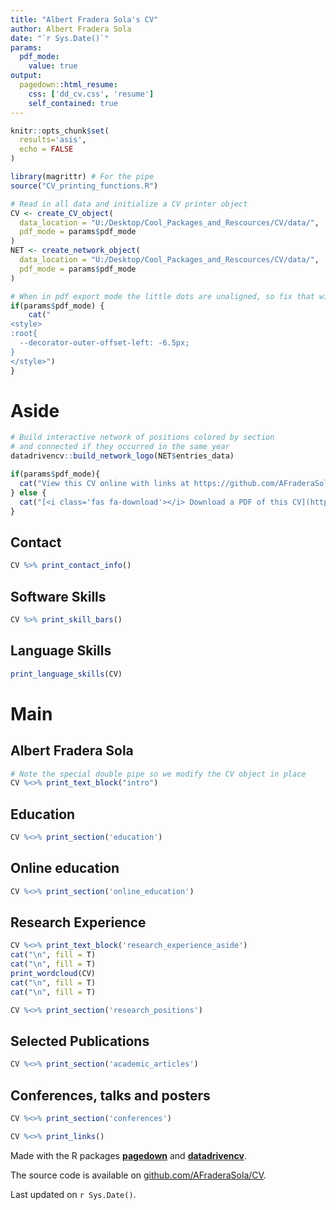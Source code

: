 ---
title: "Albert Fradera Sola's CV"
author: Albert Fradera Sola
date: "`r Sys.Date()`"
params:
  pdf_mode:
    value: true
output:
  pagedown::html_resume:
    css: ['dd_cv.css', 'resume']
    self_contained: true
---

```{r, include=FALSE}
knitr::opts_chunk$set(
  results='asis', 
  echo = FALSE
)

library(magrittr) # For the pipe
source("CV_printing_functions.R")

# Read in all data and initialize a CV printer object
CV <- create_CV_object(
  data_location = "U:/Desktop/Cool_Packages_and_Rescources/CV/data/",  
  pdf_mode = params$pdf_mode
)
NET <- create_network_object(
  data_location = "U:/Desktop/Cool_Packages_and_Rescources/CV/data/",  
  pdf_mode = params$pdf_mode
)
```


```{r}
# When in pdf export mode the little dots are unaligned, so fix that with some conditional CSS.
if(params$pdf_mode) {
    cat("
<style>
:root{
  --decorator-outer-offset-left: -6.5px;
}
</style>")
}
```


Aside
================================================================================

```{r}
# Build interactive network of positions colored by section
# and connected if they occurred in the same year
datadrivencv::build_network_logo(NET$entries_data)
```


```{r}
if(params$pdf_mode){
  cat("View this CV online with links at https://github.com/AFraderaSola/CV/blob/master/cv.html")
} else {
  cat("[<i class='fas fa-download'></i> Download a PDF of this CV](https://github.com/AFraderaSola/CV/blob/master/cv.pdf)")
}
```

Contact {#contact}
--------------------------------------------------------------------------------

```{r}
CV %>% print_contact_info()
```

Software Skills {#skills}
--------------------------------------------------------------------------------

```{r}
CV %>% print_skill_bars()
```

Language Skills {#languageskills}
--------------------------------------------------------------------------------

```{r, message=F, warning=F}
print_language_skills(CV)
```

Main
================================================================================

Albert Fradera Sola {#title}
--------------------------------------------------------------------------------

```{r}
# Note the special double pipe so we modify the CV object in place
CV %<>% print_text_block("intro") 
```



Education {data-icon=graduation-cap data-concise=true}
--------------------------------------------------------------------------------

```{r}
CV %<>% print_section('education')
```



Online education {data-icon=globe data-concise=true}
--------------------------------------------------------------------------------

```{r}
CV %<>% print_section('online_education')
```



Research Experience {data-icon=flask}
--------------------------------------------------------------------------------

::: aside

```{r, message=F, warning=F}
CV %<>% print_text_block('research_experience_aside')
cat("\n", fill = T)
cat("\n", fill = T)
print_wordcloud(CV)
cat("\n", fill = T)
cat("\n", fill = T)
```
:::

```{r}
CV %<>% print_section('research_positions')
```


Selected Publications {data-icon=book}
--------------------------------------------------------------------------------



```{r}
CV %<>% print_section('academic_articles')
```


Conferences, talks and posters {data-icon=chalkboard-teacher}
--------------------------------------------------------------------------------

```{r}
CV %<>% print_section('conferences')
```


```{r}
CV %<>% print_links()
```


::: aside

Made with the R packages [**pagedown**](https://github.com/rstudio/pagedown) and [**datadrivencv**](https://github.com/nstrayer/datadrivencv). 

The source code is available on [github.com/AFraderaSola/CV](https://github.com/AFraderaSola/CV).

Last updated on `r Sys.Date()`.

:::